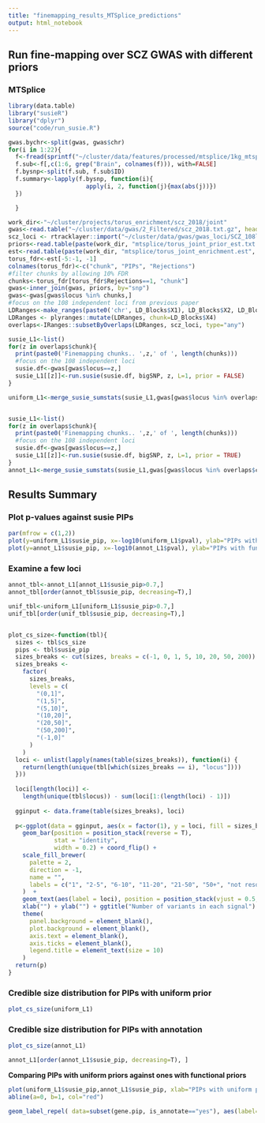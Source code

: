 ```yaml
---
title: "finemapping_results_MTSplice_predictions"
output: html_notebook
---
```


## Run fine-mapping over SCZ GWAS with different priors

### MTSplice
```r
library(data.table)
library("susieR")
library("dplyr")
source("code/run_susie.R")
```

```r
gwas.bychr<-split(gwas, gwas$chr)
for(i in 1:22){
  f<-fread(sprintf("~/cluster/data/features/processed/mtsplice/1kg_mtsplice_pred.EUR.%s.txt.gz", i))
  f.sub<-f[,c(1:6, grep("Brain", colnames(f))), with=FALSE]
  f.bysnp<-split(f.sub, f.sub$ID)
  f.summary<-lapply(f.bysnp, function(i){
                      apply(i, 2, function(j){max(abs(j))})
  })

  }
```


```r
work_dir<-"~/cluster/projects/torus_enrichment/scz_2018/joint"
gwas<-read.table("~/cluster/data/gwas/2_Filtered/scz_2018.txt.gz", header=T)
scz_loci <- rtracklayer::import("~/cluster/data/gwas/gwas_loci/SCZ_108loci_hg19.tsv", format='bed')
priors<-read.table(paste(work_dir, "mtsplice/torus_joint_prior_est.txt.gz", sep="/"), header=T)
est<-read.table(paste(work_dir, "mtsplice/torus_joint_enrichment.est", sep="/"), header=T)
torus_fdr<-est[-5:-1, -1]
colnames(torus_fdr)<-c("chunk", "PIPs", "Rejections")
#filter chunks by allowing 10% FDR
chunks<-torus_fdr[torus_fdr$Rejections==1, "chunk"]
gwas<-inner_join(gwas, priors, by="snp")
gwas<-gwas[gwas$locus %in% chunks,]
#focus on the 108 independent loci from previous paper
LDRanges<-make_ranges(paste0('chr', LD_Blocks$X1), LD_Blocks$X2, LD_Blocks$X3)
LDRanges <- plyranges::mutate(LDRanges, chunk=LD_Blocks$X4)
overlaps<-IRanges::subsetByOverlaps(LDRanges, scz_loci, type="any")

susie_L1<-list()
for(z in overlaps$chunk){
  print(paste0('Finemapping chunks.. ',z,' of ', length(chunks)))
  #focus on the 108 independent loci 
  susie.df<-gwas[gwas$locus==z,]
  susie_L1[[z]]<-run.susie(susie.df, bigSNP, z, L=1, prior = FALSE)
}

uniform_L1<-merge_susie_sumstats(susie_L1,gwas[gwas$locus %in% overlaps$chunk,])


susie_L1<-list()
for(z in overlaps$chunk){
  print(paste0('Finemapping chunks.. ',z,' of ', length(chunks)))
  #focus on the 108 independent loci 
  susie.df<-gwas[gwas$locus==z,]
  susie_L1[[z]]<-run.susie(susie.df, bigSNP, z, L=1, prior = TRUE)
}
annot_L1<-merge_susie_sumstats(susie_L1,gwas[gwas$locus %in% overlaps$chunk,])

```

## Results Summary
### Plot p-values against susie PIPs 
```r
par(mfrow = c(1,2))
plot(y=uniform_L1$susie_pip, x=-log10(uniform_L1$pval), ylab="PIPs with uniform prior", xlab="-log10(pval)")
plot(y=annot_L1$susie_pip, x=-log10(annot_L1$pval), ylab="PIPs with functional annotations", xlab="-log10(pval)")

```
### Examine a few loci
```r
annot_tbl<-annot_L1[annot_L1$susie_pip>0.7,]
annot_tbl[order(annot_tbl$susie_pip, decreasing=T),]

unif_tbl<-uniform_L1[uniform_L1$susie_pip>0.7,]
unif_tbl[order(unif_tbl$susie_pip, decreasing=T),]
```

```r

```

```r
plot_cs_size<-function(tbl){
  sizes <- tbl$cs_size
  pips <- tbl$susie_pip
  sizes_breaks <- cut(sizes, breaks = c(-1, 0, 1, 5, 10, 20, 50, 200))
  sizes_breaks <-
    factor(
      sizes_breaks,
      levels = c(
        "(0,1]",
        "(1,5]",
        "(5,10]",
        "(10,20]",
        "(20,50]",
        "(50,200]",
        "(-1,0]"
      )
    )
  loci <- unlist(lapply(names(table(sizes_breaks)), function(i) {
    return(length(unique(tbl[which(sizes_breaks == i), "locus"])))
  }))
  
  loci[length(loci)] <-
    length(unique(tbl$locus)) - sum(loci[1:(length(loci) - 1)])
  
  gginput <- data.frame(table(sizes_breaks), loci)
  
  p<-ggplot(data = gginput, aes(x = factor(1), y = loci, fill = sizes_breaks)) +
    geom_bar(position = position_stack(reverse = T),
             stat = "identity",
             width = 0.2) + coord_flip() +
    scale_fill_brewer(
      palette = 2,
      direction = -1,
      name = "",
      labels = c("1", "2-5", "6-10", "11-20", "21-50", "50+", "not resolved")
    )  +
    geom_text(aes(label = loci), position = position_stack(vjust = 0.5, reverse =T)) +
    xlab("") + ylab("") + ggtitle("Number of variants in each signal") +
    theme(
      panel.background = element_blank(),
      plot.background = element_blank(),
      axis.text = element_blank(),
      axis.ticks = element_blank(),
      legend.title = element_text(size = 10)
    ) 
  return(p)
}

```
### Credible size distribution for PIPs with uniform prior
```r
plot_cs_size(uniform_L1)
```
### Credible size distribution for PIPs with annotation
```r
plot_cs_size(annot_L1)
```
```r
annot_L1[order(annot_L1$susie_pip, decreasing=T), ]
```



**Comparing PIPs with uniform priors against ones with functional priors**
```r
plot(uniform_L1$susie_pip,annot_L1$susie_pip, xlab="PIPs with uniform prior", ylab="PIPs with functional annotation", main="SpliceAI")
abline(a=0, b=1, col="red")
```

```r
geom_label_repel( data=subset(gene.pip, is_annotate=="yes"), aes(label=gene), size=4, max.overlaps = max.overlaps) +

```


